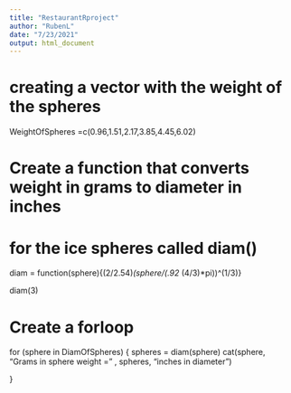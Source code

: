 ```yaml
---
title: "RestaurantRproject"
author: "RubenL"
date: "7/23/2021"
output: html_document
---
```


# creating a vector with the weight of the spheres 
WeightOfSpheres =c(0.96,1.51,2.17,3.85,4.45,6.02)

# Create a function that converts weight in grams to diameter in inches 
# for the ice spheres called diam()

diam = function(sphere){(2/2.54)*(sphere/(.92* (4/3)*pi))^(1/3)}

diam(3)

# Create a forloop

for (sphere in DiamOfSpheres) {
  spheres = diam(sphere)
  cat(sphere, "Grams in sphere weight =" , spheres, "inches in diameter\n")
  
  
}
  

